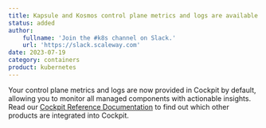 ```yaml
---
title: Kapsule and Kosmos control plane metrics and logs are available in Cockpit!
status: added
author:
    fullname: 'Join the #k8s channel on Slack.'
    url: 'https://slack.scaleway.com'
date: 2023-07-19
category: containers
product: kubernetes
---
```


Your control plane metrics and logs are now provided in Cockpit by default, allowing you to monitor all managed components with actionable insights. Read our [Cockpit Reference Documentation](https://www.scaleway.com/en/docs/observability/cockpit/reference-content/cockpit-limitations/#product-integration-into-cockpit/) to find out which other products are integrated into Cockpit.

